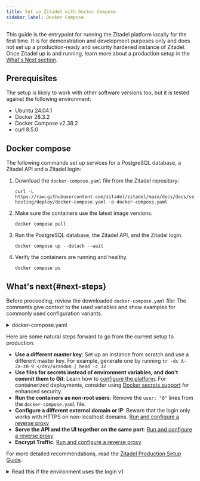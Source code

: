 ```yaml
---
title: Set up Zitadel with Docker Compose
sidebar_label: Docker Compose
---
```



This guide is the entrypoint for running the Zitadel platform locally for the first time. 
It is for demonstration and development purposes only and does not set up a production-ready and security hardened instance of Zitadel.
Once Zitadel up is and running, learn more about a production setup in the [What's Next section](#next-steps).

## Prerequisites

The setup is likely to work with other software versions too, but it is tested against the following environment:

- Ubuntu 24.04.1
- Docker 28.3.2
- Docker Compose v2.38.2
- curl 8.5.0

## Docker compose

The following commands set up services for a PostgreSQL database, a Zitadel API and a Zitadel login:

1. Download the `docker-compose.yaml` file from the Zitadel repository:
   ```shell
   curl -L https://raw.githubusercontent.com/zitadel/zitadel/main/docs/docs/self-hosting/deploy/docker-compose.yaml -o docker-compose.yaml
   ```
2. Make sure the containers use the latest image versions.
    ```shell
    docker compose pull
    ```
3. Run the PostgreSQL database, the Zitadel API, and the Zitadel login.
    ```shell
    docker compose up --detach --wait
    ```
4. Verify the containers are running and healthy.
    ```shell
    docker compose ps
    ```

<DefaultUser/>

## What's next{#next-steps}

Before proceeding, review the downloaded `docker-compose.yaml` file:
The comments give context to the used variables and show examples for commonly used configuration variants.

<details>
    <summary>docker-compose.yaml</summary>
    <CodeBlock language="yaml">{DockerComposeSource}</CodeBlock>
</details>

Here are some natural steps forward to go from the current setup to production:

- **Use a different master key**: Set up an instance from scratch and use a different master key. For example, generate one by running `tr -dc A-Za-z0-9 </dev/urandom | head -c 32`
- **Use files for secrets instead of environment variables, and don't commit them to Git**: Learn how to [configure the platform](/docs/self-hosting/manage/configure). For containerized deployments, consider using [Docker secrets support](/docs/self-hosting/manage/configure/configure#docker-secrets-support) for enhanced security.
- **Run the containers as non-root users**: Remove the `user: "0"` lines from the `docker-compose.yaml` file.
- **Configure a different external domain or IP**: Beware that the login only works with HTTPS on non-localhost domains. [Run and configure a reverse proxy](/docs/self-hosting/manage/reverseproxy/reverse_proxy)
- **Serve the API and the UI together on the same port**: [Run and configure a reverse proxy](/docs/self-hosting/manage/reverseproxy/reverse_proxy)
- **Encrypt Traffic**: [Run and configure a reverse proxy](/docs/self-hosting/manage/reverseproxy/reverse_proxy)

For more detailed recommendations, read the [Zitadel Production Setup Guide](/docs/self-hosting/manage/production).

<details>
    <summary>Read this if the environment uses the login v1</summary>
    <p>
        The login v2 is the next generation of the Zitadel login.
        Its code and deployment are easily customizable.
        Unlike the login v1, it runs in its own process.
        The login v2 is enabled by default in new installations.
        But if an existing `docker-compose.yaml` file is updated by following this guide,
        an additional `zitadel-login` service is now running which is actually not doing anything, yet.
        The following steps give guidance on how to enable the login v2 in an environment.
    </p>
    <ol>
        <li>Read the login v2 related comments in the docker-compose.yaml.</li>
        <li><a href="/docs/self-hosting/manage/login-client#create-login-client">Manually create a login client personal access token (PAT) for the now running v2 login</a>.</li>
        <li>Move the PAT to `./login-client.pat`</li>
        <li>Restart the login process: `docker compose restart login`</li>
        <li><a href="/docs/self-hosting/manage/login-client#require-login-v2">Enable the Login UI for all users</a></li>
    </ol>
</details>

